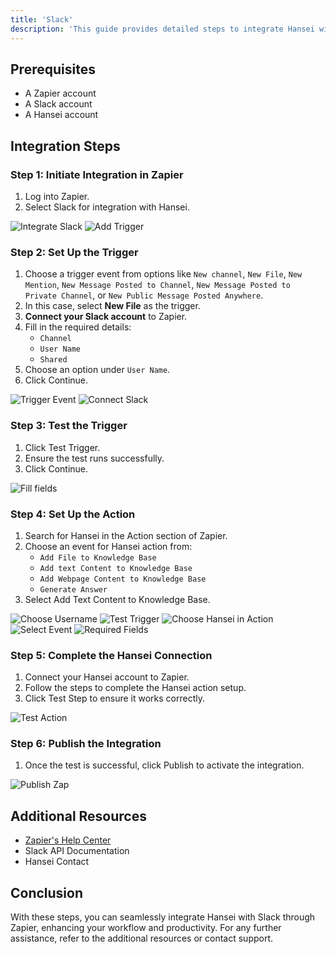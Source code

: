 ```yaml
---
title: 'Slack'
description: 'This guide provides detailed steps to integrate Hansei with Slack using Zapier. It's designed to be clear, concise, and easy to follow, ensuring you can efficiently set up the integration.'
---
```


## Prerequisites

- A Zapier account
- A Slack account
- A Hansei account

## Integration Steps

### Step 1: Initiate Integration in Zapier

1. Log into Zapier.
2. Select Slack for integration with Hansei.

![Integrate Slack](/images/slack/1.png)
![Add Trigger](/images/slack/2.png)

### Step 2: Set Up the Trigger

1. Choose a trigger event from options like `New channel`, `New File`, `New Mention`, `New Message Posted to Channel`, `New Message Posted to Private Channel`, or `New Public Message Posted Anywhere`.
2. In this case, select **New File** as the trigger.
3. **Connect your Slack account** to Zapier.
4. Fill in the required details:
   - `Channel`
   - `User Name`
   - `Shared`
5. Choose an option under `User Name`.
6. Click Continue.

![Trigger Event](/images/slack/3.png)
![Connect Slack](/images/slack/4.png)

### Step 3: Test the Trigger

1. Click Test Trigger.
2. Ensure the test runs successfully.
3. Click Continue.

![Fill fields](/images/slack/5.png)

### Step 4: Set Up the Action

1. Search for Hansei in the Action section of Zapier.
2. Choose an event for Hansei action from:
   - `Add File to Knowledge Base`
   - `Add text Content to Knowledge Base`
   - `Add Webpage Content to Knowledge Base`
   - `Generate Answer`
3. Select Add Text Content to Knowledge Base.

![Choose Username](/images/slack/6.png)
![Test Trigger](/images/slack/7.png)
![Choose Hansei in Action](/images/slack/8.png)
![Select Event](/images/slack/9.png)
![Required Fields](/images/slack/10.png)

### Step 5: Complete the Hansei Connection

1. Connect your Hansei account to Zapier.
2. Follow the steps to complete the Hansei action setup.
3. Click Test Step to ensure it works correctly.

![Test Action](/images/slack/11.png)

### Step 6: Publish the Integration

1. Once the test is successful, click Publish to activate the integration.

![Publish Zap](/images/slack/12.png)

## Additional Resources

- [Zapier's Help Center](https://zapier.com/help/)
- Slack API Documentation
- Hansei Contact

## Conclusion

With these steps, you can seamlessly integrate Hansei with Slack through Zapier, enhancing your workflow and productivity. For any further assistance, refer to the additional resources or contact support.